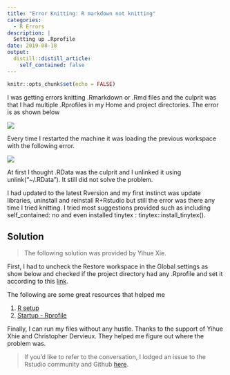 ```yaml
---
title: "Error Knitting: R markdown not knitting"
categories:
  - R Errors
description: |
  Setting up .Rprofile
date: 2019-08-18
output:
  distill::distill_article:
    self_contained: false
---
```



```r
knitr::opts_chunk$set(echo = FALSE)
```

I was getting errors knitting .Rmarkdown or .Rmd files and the culprit was that I had multiple .Rprofiles in my Home and project directories. The error is as shown below


![](markdown_error.png)

Every time I restarted the machine it was loading the previous workspace with the following error. 

![](markdown_error2.png)

At first I thought .RData was the culprit and I unlinked it using unlink("~/.RData"). It still did not solve the problem.

I had updated to the latest Rversion and my first instinct was update libraries, uninstall and reinstall R+Rstudio but still the error was there any time I tried knitting. I tried most suggestions provided such as including self_contained: no and even installed tinytex : tinytex::install_tinytex(). 


## Solution

> The following solution was provided by Yihue Xie.

First, I had to uncheck the Restore workspace in the Global settings as show below and checked if the project directory had any .Rprofile and set it according to this  [link](https://bookdown.org/yihui/blogdown/global-options.html). 


The following are some great resources that helped me

1. [R setup](https://csgillespie.github.io/efficientR/3-3-r-startup.html) 
2. [Startup - Rprofile ](https://whattheyforgot.org/r-startup.html#rprofile)

Finally, I can run my files without any hustle. Thanks to the support of Yihue Xhie and Christopher Dervieux. They helped me figure out where the problem was.



> If you'd like to refer to the conversation, I lodged an issue to the Rstudio community and Github [here](https://github.com/rstudio/rmarkdown/issues/1621).

